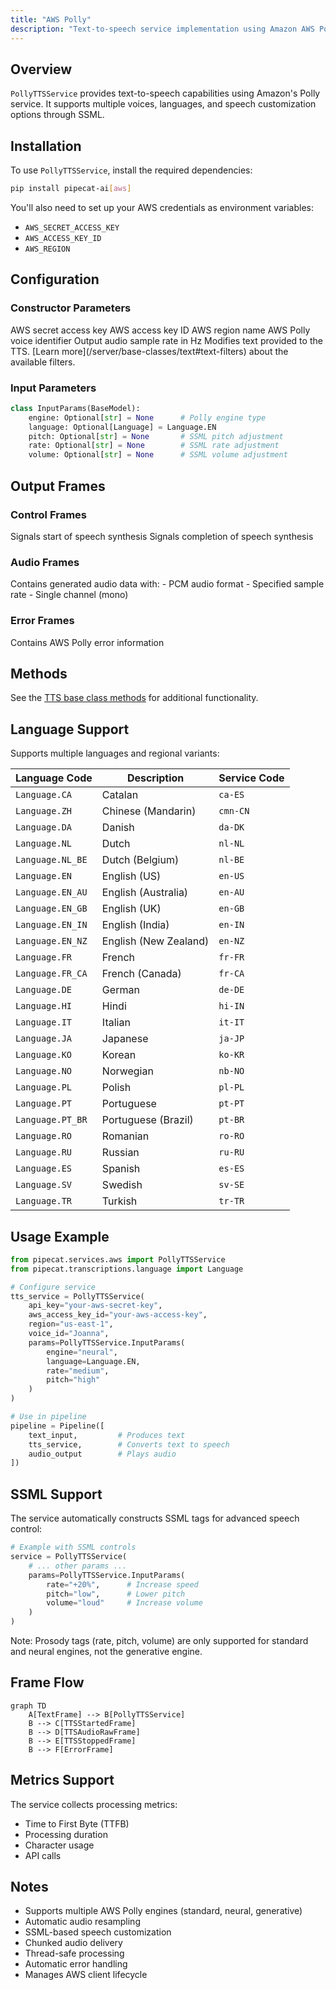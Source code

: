 ```yaml
---
title: "AWS Polly"
description: "Text-to-speech service implementation using Amazon AWS Polly"
---
```


## Overview

`PollyTTSService` provides text-to-speech capabilities using Amazon's Polly service. It supports multiple voices, languages, and speech customization options through SSML.

## Installation

To use `PollyTTSService`, install the required dependencies:

```bash
pip install pipecat-ai[aws]
```

You'll also need to set up your AWS credentials as environment variables:

- `AWS_SECRET_ACCESS_KEY`
- `AWS_ACCESS_KEY_ID`
- `AWS_REGION`

## Configuration

### Constructor Parameters

<ParamField path="api_key" type="str" required>
  AWS secret access key
</ParamField>

<ParamField path="aws_access_key_id" type="str" required>
  AWS access key ID
</ParamField>

<ParamField path="region" type="str" required>
  AWS region name
</ParamField>

<ParamField path="voice_id" type="str" default="Joanna">
  AWS Polly voice identifier
</ParamField>

<ParamField path="sample_rate" type="int" default="24000">
  Output audio sample rate in Hz
</ParamField>

<ParamField path="text_filter" type="BaseTextFilter" default="None">
  Modifies text provided to the TTS. [Learn
  more](/server/base-classes/text#text-filters) about the available filters.
</ParamField>

### Input Parameters

```python
class InputParams(BaseModel):
    engine: Optional[str] = None      # Polly engine type
    language: Optional[Language] = Language.EN
    pitch: Optional[str] = None       # SSML pitch adjustment
    rate: Optional[str] = None        # SSML rate adjustment
    volume: Optional[str] = None      # SSML volume adjustment
```

## Output Frames

### Control Frames

<ParamField path="TTSStartedFrame" type="Frame">
  Signals start of speech synthesis
</ParamField>

<ParamField path="TTSStoppedFrame" type="Frame">
  Signals completion of speech synthesis
</ParamField>

### Audio Frames

<ParamField path="TTSAudioRawFrame" type="Frame">
  Contains generated audio data with: - PCM audio format - Specified sample rate
  - Single channel (mono)
</ParamField>

### Error Frames

<ParamField path="ErrorFrame" type="Frame">
  Contains AWS Polly error information
</ParamField>

## Methods

See the [TTS base class methods](/server/base-classes/speech#ttsservice) for additional functionality.

## Language Support

Supports multiple languages and regional variants:

| Language Code    | Description           | Service Code |
| ---------------- | --------------------- | ------------ |
| `Language.CA`    | Catalan               | `ca-ES`      |
| `Language.ZH`    | Chinese (Mandarin)    | `cmn-CN`     |
| `Language.DA`    | Danish                | `da-DK`      |
| `Language.NL`    | Dutch                 | `nl-NL`      |
| `Language.NL_BE` | Dutch (Belgium)       | `nl-BE`      |
| `Language.EN`    | English (US)          | `en-US`      |
| `Language.EN_AU` | English (Australia)   | `en-AU`      |
| `Language.EN_GB` | English (UK)          | `en-GB`      |
| `Language.EN_IN` | English (India)       | `en-IN`      |
| `Language.EN_NZ` | English (New Zealand) | `en-NZ`      |
| `Language.FR`    | French                | `fr-FR`      |
| `Language.FR_CA` | French (Canada)       | `fr-CA`      |
| `Language.DE`    | German                | `de-DE`      |
| `Language.HI`    | Hindi                 | `hi-IN`      |
| `Language.IT`    | Italian               | `it-IT`      |
| `Language.JA`    | Japanese              | `ja-JP`      |
| `Language.KO`    | Korean                | `ko-KR`      |
| `Language.NO`    | Norwegian             | `nb-NO`      |
| `Language.PL`    | Polish                | `pl-PL`      |
| `Language.PT`    | Portuguese            | `pt-PT`      |
| `Language.PT_BR` | Portuguese (Brazil)   | `pt-BR`      |
| `Language.RO`    | Romanian              | `ro-RO`      |
| `Language.RU`    | Russian               | `ru-RU`      |
| `Language.ES`    | Spanish               | `es-ES`      |
| `Language.SV`    | Swedish               | `sv-SE`      |
| `Language.TR`    | Turkish               | `tr-TR`      |

## Usage Example

```python
from pipecat.services.aws import PollyTTSService
from pipecat.transcriptions.language import Language

# Configure service
tts_service = PollyTTSService(
    api_key="your-aws-secret-key",
    aws_access_key_id="your-aws-access-key",
    region="us-east-1",
    voice_id="Joanna",
    params=PollyTTSService.InputParams(
        engine="neural",
        language=Language.EN,
        rate="medium",
        pitch="high"
    )
)

# Use in pipeline
pipeline = Pipeline([
    text_input,         # Produces text
    tts_service,        # Converts text to speech
    audio_output        # Plays audio
])
```

## SSML Support

The service automatically constructs SSML tags for advanced speech control:

```python
# Example with SSML controls
service = PollyTTSService(
    # ... other params ...
    params=PollyTTSService.InputParams(
        rate="+20%",      # Increase speed
        pitch="low",      # Lower pitch
        volume="loud"     # Increase volume
    )
)
```

Note: Prosody tags (rate, pitch, volume) are only supported for standard and neural engines, not the generative engine.

## Frame Flow

```mermaid
graph TD
    A[TextFrame] --> B[PollyTTSService]
    B --> C[TTSStartedFrame]
    B --> D[TTSAudioRawFrame]
    B --> E[TTSStoppedFrame]
    B --> F[ErrorFrame]
```

## Metrics Support

The service collects processing metrics:

- Time to First Byte (TTFB)
- Processing duration
- Character usage
- API calls

## Notes

- Supports multiple AWS Polly engines (standard, neural, generative)
- Automatic audio resampling
- SSML-based speech customization
- Chunked audio delivery
- Thread-safe processing
- Automatic error handling
- Manages AWS client lifecycle

